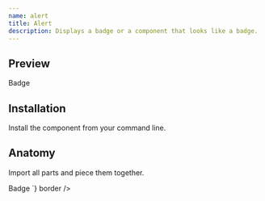 ```yaml
---
name: alert
title: Alert
description: Displays a badge or a component that looks like a badge.
---
```

## Preview

<Preview>
  <Flex
    css={{
      flexDirection: "column",
      alignItems: "center",
      gap: "$3",
    }}
  >
    
   <Badge>Badge</Badge>
  </Flex>
</Preview>

## Installation

Install the component from your command line.

<LiveProvider>
    <LiveEditor code={`npm install @raystack/apsara`} border/>
</LiveProvider>


## Anatomy
Import all parts and piece them together.

<LiveProvider>
    <LiveEditor code={`
    
<Badge>Badge</Badge>
`} border />
</LiveProvider>
